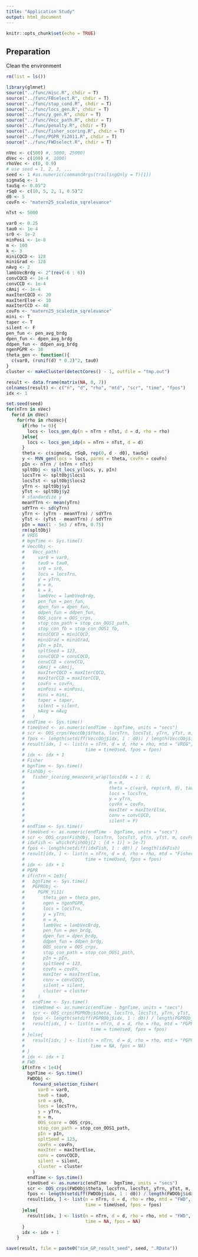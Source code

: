 ```yaml
---
title: "Application Study"
output: html_document
---
```


```r
knitr::opts_chunk$set(echo = TRUE)
```

## Preparation

Clean the environment
```r
rm(list = ls())
```

```r
library(glmnet)
source("../func/misc.R", chdir = T)
source("../func/FBselect.R", chdir = T)
source("../func/stop_cond.R", chdir = T)
source("../func/locs_gen.R", chdir = T)
source("../func/y_gen.R", chdir = T)
source("../func/Vecc_path.R", chdir = T)
source("../func/penalty.R", chdir = T)
source("../func/fisher_scoring.R", chdir = T)
source("../func/PGPR_Yi2011.R", chdir = T)
source("../func/FWDselect.R", chdir = T)
```

```r
nVec <- c(500) #, 5000, 25000)
dVec <- c(100) #, 1000)
rhoVec <- c(0, 0.9)
# use seed = 1, 2, 3, ...
seed <- 1 #as.numeric(commandArgs(trailingOnly = T)[1])
sigmaSq <- 1
tauSq <- 0.05^2
rSq0 <- c(10, 5, 2, 1, 0.5)^2
d0 <- 5
covFn <- "matern25_scaledim_sqrelevance"

nTst <- 5000
```

```r
var0 <- 0.25
tau0 <- 1e-4
sr0 <- 1e-2
minPosi <- 1e-8
m <- 100
k <- 3
miniCQCD <- 128
miniGrad <- 128
nAvg <- 2
lambVecBrdg <- 2^(rev(-6 : 6))
convCQCD <- 1e-4
convCCD <- 1e-4
cAmij <- 1e-4
maxIterCQCD <- 20
maxIterElse <- 10
maxIterCCD <- 40
covFn <- "matern25_scaledim_sqrelevance"
mini <- T
taper <- T
silent <- F
pen_fun <- pen_avg_brdg
dpen_fun <- dpen_avg_brdg
ddpen_fun <- ddpen_avg_brdg
ngenPGPR <- 10
theta_gen <- function(){
  c(var0, (runif(d) * 0.2)^2, tau0) 
}
cluster <- makeCluster(detectCores() - 1, outfile = "tmp.out")
```

```r
result <- data.frame(matrix(NA, 0, 7))
colnames(result) <- c("n", "d", "rho", "mtd", "scr", "time", "fpos")
idx <- 1
```

```r
set.seed(seed)
for(nTrn in nVec)
  for(d in dVec)
    for(rho in rhoVec){
      if(rho != 0){
        locs <- locs_gen_dp(n = nTrn + nTst, d = d, rho = rho)
      }else{
        locs <- locs_gen_idp(n = nTrn + nTst, d = d)
      }
      theta <- c(sigmaSq, rSq0, rep(0, d - d0), tauSq) 
      y <- MVN_gen(locs = locs, parms = theta, covFn = covFn)
      pIn <- nTrn / (nTrn + nTst)
      spltObj <- splt_locs_y(locs, y, pIn)
      locsTrn <- spltObj$locs1
      locsTst <- spltObj$locs2
      yTrn <- spltObj$y1
      yTst <- spltObj$y2
      # standardize y
      meanYTrn <- mean(yTrn)
      sdYTrn <- sd(yTrn)
      yTrn <- (yTrn - meanYTrn) / sdYTrn
      yTst <- (yTst - meanYTrn) / sdYTrn
      pIn = max(1 - 5e3 / nTrn, 0.75)
      rm(spltObj)
      # VREG
      # bgnTime <- Sys.time()
      # VeccObj <-
      #   Vecc_path(
      #     var0 = var0,
      #     tau0 = tau0,
      #     sr0 = sr0,
      #     locs = locsTrn,
      #     y = yTrn,
      #     m = m,
      #     k = k,
      #     lambVec = lambVecBrdg,
      #     pen_fun = pen_fun,
      #     dpen_fun = dpen_fun,
      #     ddpen_fun = ddpen_fun,
      #     OOS_score = OOS_crps,
      #     stop_con_path = stop_con_OOS1_path,
      #     stop_con_fb = stop_con_OOS1_fb,
      #     miniCQCD = miniCQCD,
      #     miniGrad = miniGrad,
      #     pIn = pIn,
      #     spltSeed = 123,
      #     convCQCD = convCQCD,
      #     convCCD = convCCD,
      #     cAmij = cAmij,
      #     maxIterCQCD = maxIterCQCD,
      #     maxIterCCD = maxIterCCD,
      #     covFn = covFn,
      #     minPosi = minPosi,
      #     mini = mini,
      #     taper = taper,
      #     silent = silent,
      #     nAvg = nAvg
      #   )
      # endTime <- Sys.time()
      # timeUsed <- as.numeric(endTime - bgnTime, units = "secs")
      # scr <- OOS_crps(VeccObj$theta, locsTrn, locsTst, yTrn, yTst, m, covFn)
      # fpos <- length(setdiff(VeccObj$idx, 1 : d0)) / length(VeccObj$idx)
      # result[idx, ] <- list(n = nTrn, d = d, rho = rho, mtd = "VREG", scr = scr,
      #                       time = timeUsed, fpos = fpos)
      # idx <- idx + 1
      # Fisher
      # bgnTime <- Sys.time()
      # FishObj <-
      #   fisher_scoring_meanzero_wrap(locsIdx = 1 : d,
      #                                m = m,
      #                                theta = c(var0, rep(sr0, d), tau0),
      #                                locs = locsTrn,
      #                                y = yTrn,
      #                                covFn = covFn,
      #                                maxIter = maxIterElse,
      #                                conv = convCQCD,
      #                                silent = F)
      # endTime <- Sys.time()
      # timeUsed <- as.numeric(endTime - bgnTime, units = "secs")
      # scr <- OOS_crps(FishObj, locsTrn, locsTst, yTrn, yTst, m, covFn)
      # idxFish <- which(FishObj[2 : (d + 1)] > 1e-7)
      # fpos <- length(setdiff(idxFish, 1 : d0)) / length(idxFish)
      # result[idx, ] <- list(n = nTrn, d = d, rho = rho, mtd = "Fisher", scr = scr,
      #                       time = timeUsed, fpos = fpos)
      # idx <- idx + 1
      # PGPR
      # if(nTrn < 1e3){
      #   bgnTime <- Sys.time()
      #   PGPRObj <-
      #     PGPR_Yi11(
      #       theta_gen = theta_gen,
      #       ngen = ngenPGPR,
      #       locs = locsTrn,
      #       y = yTrn,
      #       m = m,
      #       lambVec = lambVecBrdg,
      #       pen_fun = pen_brdg,
      #       dpen_fun = dpen_brdg,
      #       ddpen_fun = ddpen_brdg,
      #       OOS_score = OOS_crps,
      #       stop_con_path = stop_con_OOS1_path,
      #       pIn = pIn,
      #       spltSeed = 123,
      #       covFn = covFn,
      #       maxIter = maxIterElse,
      #       conv = convCQCD,
      #       silent = silent,
      #       cluster = cluster
      #     )
      #   endTime <- Sys.time()
      #   timeUsed <- as.numeric(endTime - bgnTime, units = "secs")
      #   scr <- OOS_crps(PGPRObj$theta, locsTrn, locsTst, yTrn, yTst, m, covFn)
      #   fpos <- length(setdiff(PGPRObj$idx, 1 : d0)) / length(PGPRObj$idx)
      #   result[idx, ] <- list(n = nTrn, d = d, rho = rho, mtd = "PGPR", scr = scr,
      #                         time = timeUsed, fpos = fpos)
      # }else{
      #   result[idx, ] <- list(n = nTrn, d = d, rho = rho, mtd = "PGPR", scr = NA,
      #                         time = NA, fpos = NA)
      # }
      # idx <- idx + 1
      # FWD
      if(nTrn < 1e4){
        bgnTime <- Sys.time()
        FWDObj <-
          forward_selection_fisher(
            var0 = var0,
            tau0 = tau0,
            sr0 = sr0,
            locs = locsTrn,
            y = yTrn,
            m = m,
            OOS_score = OOS_crps,
            stop_con_path = stop_con_OOS1_path,
            pIn = pIn,
            spltSeed = 123,
            covFn = covFn,
            maxIter = maxIterElse,
            conv = convCQCD,
            silent = silent,
            cluster = cluster
          )
        endTime <- Sys.time()
        timeUsed <- as.numeric(endTime - bgnTime, units = "secs")
        scr <- OOS_crps(FWDObj$theta, locsTrn, locsTst, yTrn, yTst, m, covFn)
        fpos <- length(setdiff(FWDObj$idx, 1 : d0)) / length(FWDObj$idx)
        result[idx, ] <- list(n = nTrn, d = d, rho = rho, mtd = "FWD", scr = scr,
                              time = timeUsed, fpos = fpos)
      }else{
        result[idx, ] <- list(n = nTrn, d = d, rho = rho, mtd = "FWD", scr = NA,
                              time = NA, fpos = NA)
      }
      idx <- idx + 1
    }
```

```r
save(result, file = paste0("sim_GP_result_seed", seed, ".RData"))
```









































